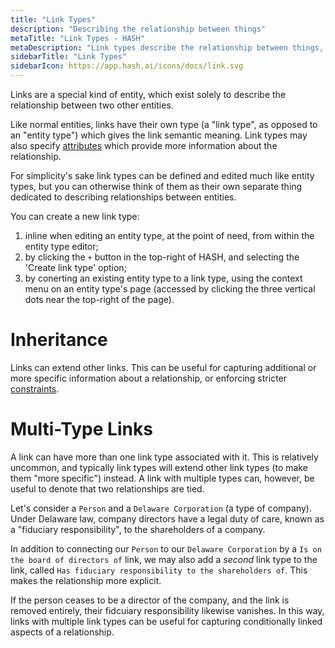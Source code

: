 ```yaml
---
title: "Link Types"
description: "Describing the relationship between things"
metaTitle: "Link Types - HASH"
metaDescription: "Link types describe the relationship between things, and may have attributes associated with them"
sidebarTitle: "Link Types"
sidebarIcon: https://app.hash.ai/icons/docs/link.svg
---
```


Links are a special kind of entity, which exist solely to describe the relationship between two other entities. 

Like normal entities, links have their own type (a "link type", as opposed to an "entity type") which gives the link semantic meaning. Link types may also specify [attributes](/guide/entities/attributes) which provide more information about the relationship.

For simplicity's sake link types can be defined and edited much like entity types, but you can otherwise think of them as their own separate thing dedicated to describing relationships between entities. 

You can create a new link type:

1. inline when editing an entity type, at the point of need, from within the entity type editor;
1. by clicking the `+` button in the top-right of HASH, and selecting the 'Create link type' option;
1. by conerting an existing entity type to a link type, using the context menu on an entity type's page (accessed by clicking the three vertical dots near the top-right of the page).

# Inheritance

Links can extend other links. This can be useful for capturing additional or more specific information about a relationship, or enforcing stricter [constraints](/guide/entities/attributes#constraints).

# Multi-Type Links

A link can have more than one link type associated with it. This is relatively uncommon, and typically link types will extend other link types (to make them "more specific") instead. A link with multiple types can, however, be useful to denote that two relationships are tied.

Let's consider a `Person` and a `Delaware Corporation` (a type of company). Under Delaware law, company directors have a legal duty of care, known as a "fiduciary responsibility", to the shareholders of a company.

In addition to connecting our `Person` to our `Delaware Corporation` by a `Is on the board of directors of` link, we may also add a _second_ link type to the link, called `Has fiduciary responsibility to the shareholders of`. This makes the relationship more explicit.

If the person ceases to be a director of the company, and the link is removed entirely, their fidcuiary responsibility likewise vanishes. In this way, links with multiple link types can be useful for capturing conditionally linked aspects of a relationship.